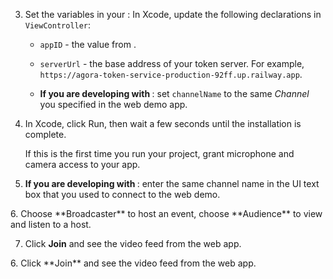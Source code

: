 
3. Set the variables in your <Vpl k="CLIENT" />:
    In Xcode, update the following declarations in `ViewController`:

    -   `appID` - the value from <Vg k="CONSOLE" />.

    -   `serverUrl` - the base address of your token server. For example, `https://agora-token-service-production-92ff.up.railway.app`.

    -   **If you are developing with <Vg k="UIK" />**: set `channelName` to the same *Channel* you specified in the web demo app.

1.  In Xcode, click Run, then wait a few seconds until the installation is complete.

    If this is the first time you run your project, grant microphone and camera access to your app.

1.  **If you are developing with <Vg k="VSDK" />**: enter the same channel name in the UI text box that you used to connect to the <Vg k="COMPANY" /> web demo.

<ProductWrapper product="interactive-live-streaming">
6. Choose **Broadcaster** to host an event, choose **Audience** to view and listen to a host.

7.  Click **Join** and see the video feed from the web app.
</ProductWrapper>

<ProductWrapper notAllowed="interactive-live-streaming">
6.  Click **Join** and see the video feed from the web app.
</ProductWrapper>

